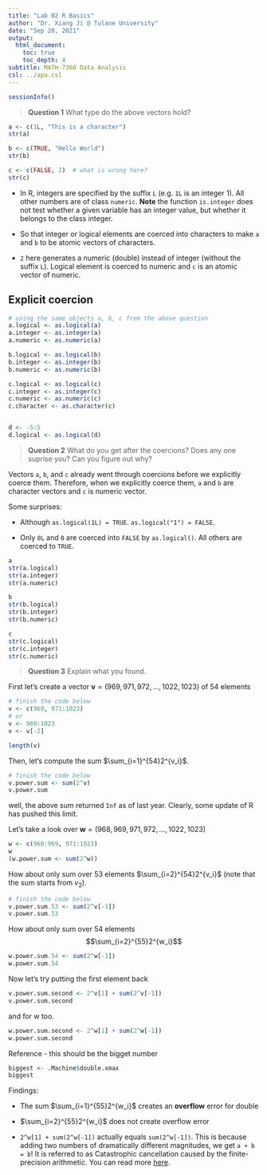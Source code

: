 ```yaml
---
title: "Lab 02 R Basics"
author: "Dr. Xiang Ji @ Tulane University"
date: "Sep 20, 2021"
output:
  html_document:
    toc: true
    toc_depth: 4  
subtitle: MATH-7360 Data Analysis
csl: ../apa.csl
---
```


```r
sessionInfo()
```


> **Question 1** What type do the above vectors hold?

```r
a <- c(1L, "This is a character")
str(a)

b <- c(TRUE, "Hello World")
str(b)

c <- c(FALSE, 2)  # what is wrong here?
str(c)
```

 - In R, integers are specified by the suffix `L` (e.g. `1L` is an integer 1).  All other numbers are of class `numeric`.
   **Note** the function `is.integer` does not test whether a given variable has an integer value, but whether it belongs to the class integer.
  
 - So that integer or logical elements are coerced into characters to make `a` and `b` to be atomic vectors of characters.
 
 - `2` here generates a numeric (double) instead of integer (without the suffix `L`).  Logical element is coerced to numeric and `c` is an atomic vector of numeric.

## Explicit coercion

```r
# using the same objects a, b, c from the above question
a.logical <- as.logical(a)
a.integer <- as.integer(a)
a.numeric <- as.numeric(a)

b.logical <- as.logical(b)
b.integer <- as.integer(b)
b.numeric <- as.numeric(b)

c.logical <- as.logical(c)
c.integer <- as.integer(c)
c.numeric <- as.numeric(c)
c.character <- as.character(c)


d <- -5:5
d.logical <- as.logical(d)
```

> **Question 2** What do you get after the coercions?  Does any one suprise you?  Can you figure out why?

Vectors `a`, `b`, and `c` already went through coercions before we explicitly coerce them.
Therefore, when we explicitly coerce them, `a` and `b` are character vectors and `c` is numeric vector.

Some surprises:

 - Although `as.logical(1L) = TRUE`.  `as.logical("1") = FALSE`.
 
 - Only `0L` and `0` are coerced into `FALSE` by `as.logical()`.  All others are coerced to `TRUE`.

```r
a
str(a.logical)
str(a.integer)
str(a.numeric)

b
str(b.logical)
str(b.integer)
str(b.numeric)

c
str(c.logical)
str(c.integer)
str(c.numeric)

```


> **Question 3** Explain what you found.

First let's create a vector $\mathbf{v} = (969, 971, 972, \dots, 1022, 1023)$ of 54 elements

```r
# finish the code below
v <- c(969, 971:1023)
# or
v <- 969:1023
v <- v[-2]

length(v)
```

Then, let's compute the sum $\sum_{i=1}^{54}2^{v_i}$.

```r
# finish the code below
v.power.sum <- sum(2^v)
v.power.sum
```

well, the above sum returned `Inf` as of last year.  Clearly, some update of R has pushed this limit.

Let's take a look over $\mathbf{w} = (968, 969, 971, 972, \dots, 1022, 1023)$

```r
w <- c(968:969, 971:1023)
w
(w.power.sum <- sum(2^w))
```

How about only sum over 53 elements $\sum_{i=2}^{54}2^{v_i}$  (note that the sum starts from $v_2$).

```r
# finish the code below
v.power.sum.53 <- sum(2^v[-1])
v.power.sum.53
```

How about only sum over 54 elements $$\sum_{i=2}^{55}2^{w_i}$$
```r
w.power.sum.54 <- sum(2^w[-1])
w.power.sum.54
```

Now let's try putting the first element back

```r
v.power.sum.second <- 2^v[1] + sum(2^v[-1])
v.power.sum.second
```

and for w too.

```r
w.power.sum.second <- 2^w[1] + sum(2^w[-1])
w.power.sum.second
```

Reference - this should be the bigget number
```r
biggest <- .Machine$double.xmax
biggest
```

Findings:

 - The sum $\sum_{i=1}^{55}2^{w_i}$ creates an **overflow** error for double
 
 - $\sum_{i=2}^{55}2^{w_i}$ does not create overflow error
 
 - `2^w[1] + sum(2^w[-1])` actually equals `sum(2^w[-1])`.  This is because adding two numbers of dramatically different magnitudes, we get `a + b = b`!
 It is referred to as Catastrophic cancellation caused by the finite-precision arithmetic.
 You can read more [here](https://en.wikipedia.org/wiki/Loss_of_significance).
